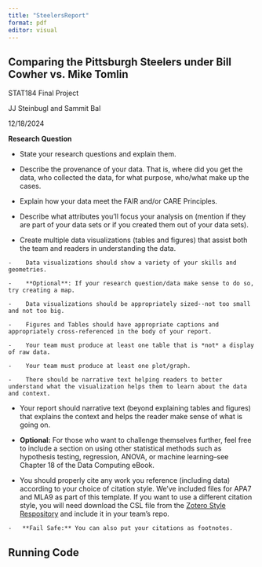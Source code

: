 ```yaml
---
title: "SteelersReport"
format: pdf
editor: visual
---
```


## Comparing the Pittsburgh Steelers under Bill Cowher vs. Mike Tomlin

STAT184 Final Project

JJ Steinbugl and Sammit Bal

12/18/2024

**Research Question**

-   State your research questions and explain them.

-   Describe the provenance of your data. That is, where did you get the data, who collected the data, for what purpose, who/what make up the cases.

-   Explain how your data meet the FAIR and/or CARE Principles.

-   Describe what attributes you'll focus your analysis on (mention if they are part of your data sets or if you created them out of your data sets).

-   Create multiple data visualizations (tables and figures) that assist both the team and readers in understanding the data.

```         
-    Data visualizations should show a variety of your skills and geometries.

-    **Optional**: If your research question/data make sense to do so, try creating a map.

-    Data visualizations should be appropriately sized--not too small and not too big.

-    Figures and Tables should have appropriate captions and appropriately cross-referenced in the body of your report.

-    Your team must produce at least one table that is *not* a display of raw data.

-    Your team must produce at least one plot/graph.

-    There should be narrative text helping readers to better understand what the visualization helps them to learn about the data and context.
```

-   Your report should narrative text (beyond explaining tables and figures) that explains the context and helps the reader make sense of what is going on.

-   **Optional:** For those who want to challenge themselves further, feel free to include a section on using other statistical methods such as hypothesis testing, regression, ANOVA, or machine learning--see Chapter 18 of the Data Computing eBook.

-   You should properly cite any work you reference (including data) according to your choice of citation style. We've included files for APA7 and MLA9 as part of this template. If you want to use a different citation style, you will need download the CSL file from the [Zotero Style Respository](https://www.zotero.org/styles/) and include it in your team's repo.

```         
-   **Fail Safe:** You can also put your citations as footnotes.
```

## Running Code
